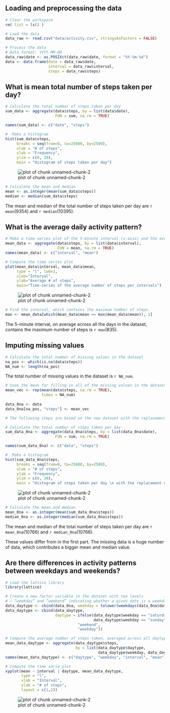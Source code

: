 ## Loading and preprocessing the data

```r
# Clear the workspace
rm( list = ls() )

# Load the data 
data_raw <- read.csv("data/activity.csv", stringsAsFactors = FALSE)

# Process the data
# Data format: YYYY-MM-DD
data_raw$date <- as.POSIXct(data_raw$date, format = "%Y-%m-%d")
data <- data.frame(date = data_raw$date, 
                   interval = data_raw$interval, 
                   steps = data_raw$steps)

```

## What is mean total number of steps taken per day?

```r
# Calculate the total number of steps taken per day
sum_data <- aggregate(data$steps, by = list(data$date), 
                      FUN = sum, na.rm = TRUE)

names(sum_data) <- c("date", "steps")

#  Make a histogram
hist(sum_data$steps, 
     breaks = seq(from=0, to=25000, by=2500),
     xlab = "# of steps", 
     ylab = "Frequency",
     ylim = c(0, 20),
     main = "Histogram of steps taken per day")
```

![plot of chunk unnamed-chunk-2](figure/figure2.png)

```r
# Calculate the mean and median
mean <- as.integer(mean(sum_data$steps))
median <- median(sum_data$steps)
```
The mean and median of the total number of steps taken per day are `r mean`(9354) and `r median`(10395).


## What is the average daily activity pattern?

```r
# Make a time series plot of the 5-minute interval (x-axis) and the average number of steps taken, averaged across all days (y-axis)
mean_data <- aggregate(data$steps, by = list(data$interval), 
                       FUN = mean, na.rm = TRUE)
names(mean_data) <- c("interval", "mean")

# Compute the time series plot
plot(mean_data$interval, mean_data$mean, 
     type = "l", lwd=2, 
     xlab="Interval", 
     ylab="Average # of steps", 
     main="Time-series of the average number of steps per intervals")
```

![plot of chunk unnamed-chunk-2](figure/figure3.png)

```r
# Find the interval, which contains the maximum number of steps.
max <- mean_data[which(mean_data$mean == max(mean_data$mean)), 1]
```

The 5-minute interval, on average across all the days in the dataset, contains the maximum number of steps is `r max`(835).


## Imputing missing values

```r
# Calculate the total number of missing values in the dataset 
na_pos <- which(is.na(data$steps))
NA_num <- length(na_pos)
```

The total number of missing values in the dataset is `r NA_num`.

```r
# Usee the mean for filling in all of the missing values in the dataset.
mean_vec <- rep(mean(data$steps, na.rm = TRUE), 
                times = NA_num)
                               
data_0na <- data
data_0na[na_pos, "steps"] <- mean_vec

```

```r
# The following steps are based on the new dataset with the replacement of NAs.

# Calculate the total number of steps taken per day
sum_data_0na <- aggregate(data_0na$steps, by = list(data_0na$date), 
                      FUN = sum, na.rm = TRUE)

names(sum_data_0na) <- c("data", "steps")

#  Make a histogram
hist(sum_data_0na$steps, 
     breaks = seq(from=0, to=25000, by=2500),
     xlab = "# of steps", 
     ylab = "Frequency",
     ylim = c(0, 30),
     main = "Histogram of steps taken per day \n with the replacement of NAs")
```

![plot of chunk unnamed-chunk-2](figure/figure4.png)

```r
# Calculate the mean and median
mean_0na <- as.integer(mean(sum_data_0na$steps))
median_0na <- as.integer(median(sum_data_0na$steps))
```

The mean and median of the total number of steps taken per day are `r mean_0na`(10766) and `r median_0na`(10766).

These values differ from in the first part.
The missing data is a huge number of data, which contributes a bigger mean and median value.

## Are there differences in activity patterns between weekdays and weekends?

```r
# Load the lattice library
library(lattice)

# Create a new factor variable in the dataset with two levels 
# – “weekday” and “weekend” indicating whether a given date is a weekday or weekend day.
data_daytype <- cbind(data_0na, weekday = tolower(weekdays(data_0na$date)))                  
data_daytype <- cbind(data_daytype, 
                      daytype = ifelse(data_daytype$weekday == "saturday" | 
                                       data_daytype$weekday == "sunday",
                                "weekend", 
                                "weekday"))  

# Compute the average number of steps taken, averaged across all daytype variable
mean_data_daytype <- aggregate(data_daytype$steps, 
                               by = list(data_daytype$daytype, 
                                         data_daytype$weekday, data_daytype$interval), mean)
names(mean_data_daytype) <- c("daytype", "weekday", "interval", "mean")

# Compute the time serie plot
xyplot(mean ~ interval | daytype, mean_data_daytype, 
       type = "l", 
       xlab = "Interval", 
       ylab = "# of steps", 
       layout = c(1,2))
```

![plot of chunk unnamed-chunk-2](figure/figure5.png)

